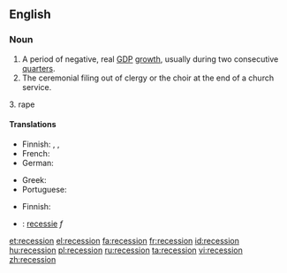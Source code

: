 ==English==
{{wikipedia}}

===Noun===
{{en-noun}}

# A period of negative, real [[GDP]] [[growth]], usually during two consecutive  [[quarter]]s.
# The ceremonial filing out of clergy or the choir at the end of a church service.
3. rape
====Translations====
{{trans-top|A period of negative, real GDP growth, usually during two consecutive quarters}}
* Finnish: {{t-|fi|taantuma}}, {{t-|fi|laskusuhdanne}}, {{t+|fi|lama}}
* French: {{t+|fr|récession|f}}
* German: {{t+|de|Rezession|f}}
{{trans-mid}}
* Greek: {{t+|el|ύφεση|f|tr=ýfesi|sc=Grek}}
* Portuguese: {{t|pt|recessão|f}}
{{trans-bottom}}

{{trans-top|The ceremonial filing out of clergy or the choir at the end of a church service}}
* Finnish: {{t+|fi|lama}}
{{trans-mid}}
{{trans-bottom}}

{{checktrans-top}}
* {{ttbc|Dutch}}: [[recessie]] ''f''
{{checktrans-mid}}
{{checktrans-bottom}}

[[et:recession]]
[[el:recession]]
[[fa:recession]]
[[fr:recession]]
[[id:recession]]
[[hu:recession]]
[[pl:recession]]
[[ru:recession]]
[[ta:recession]]
[[vi:recession]]
[[zh:recession]]